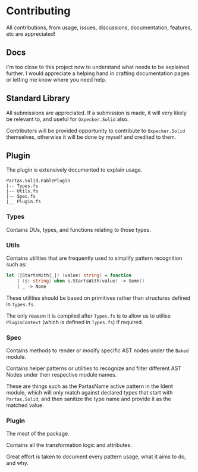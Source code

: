 # Contributing

All contributions, from usage, issues, discussions, documentation, features, etc are appreciated!

## Docs

I'm too close to this project now to understand what needs to be explained further. I would appreciate a helping hand in crafting documentation pages or letting me know where you need help.

## Standard Library

All submissions are appreciated. If a submission is made, it will very likely be relevant to, and useful for `Oxpecker.Solid` also.

Contributors will be provided opportunity to contribute to `Oxpecker.Solid` themselves, otherwise it will be done by myself and credited to them.

## Plugin

The plugin is extensively documented to explain usage.

```ansi title="File Structure"
Partas.Solid.FablePlugin
|-- Types.fs
|-- Utils.fs
|-- Spec.fs
|__ Plugin.fs
```

### Types

Contains DUs, types, and functions relating to those types.

### Utils

Contains utilities that are frequently used to simplify pattern recognition such as:

```fsharp
let (|StartsWith|_|) (value: string) = function
    | (s: string) when s.StartsWith(value) -> Some()
    | _ -> None
```

These utilities should be based on primitives rather than structures defined in `Types.fs`.

The only reason it is compiled after `Types.fs` is to allow us to utilise `PluginContext` (which is defined in `Types.fs`) if required.

### Spec

Contains methods to render or modify specific AST nodes under the `Baked` module.

Contains helper patterns or utilities to recognize and filter different AST Nodes under their respective module names. 

These are things such as the PartasName active pattern in the Ident module, which will only match against declared types that start with `Partas.Solid`, and then sanitize the type name and provide it as the matched value. 

### Plugin

The meat of the package.

Contains all the transformation logic and attributes.

Great effort is taken to document every pattern usage, what it aims to do, and why.
